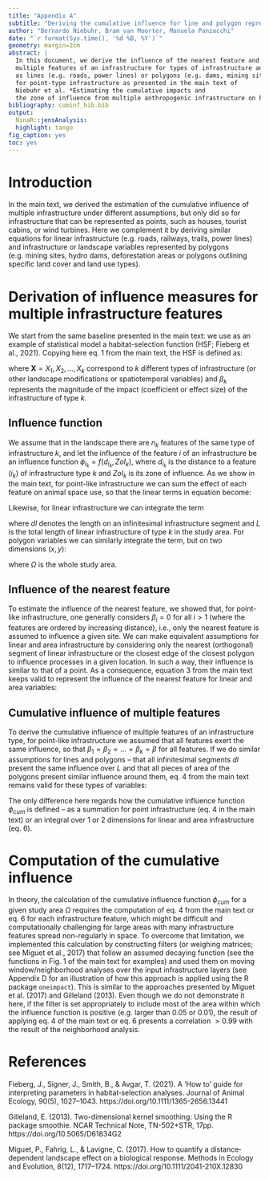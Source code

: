 ```yaml
---
title: "Appendix A"
subtitle: "Deriving the cumulative influence for line and polygon representations of infrastructure"
author: "Bernardo Niebuhr, Bram van Moorter, Manuela Panzacchi"
date: "`r format(Sys.time(), '%d %B, %Y')`"
geometry: margin=2cm
abstract: | 
  In this document, we derive the influence of the nearest feature and the cumulative influence of 
  multiple features of an infrastructure for types of infrastructure and spatial variables that are represented
  as lines (e.g. roads, power lines) or polygons (e.g. dams, mining sites). This complements the derivation
  for point-type infrastructure as presented in the main text of 
  Niebuhr et al. *Estimating the cumulative impacts and 
  the zone of influence from multiple anthropogenic infrastructure on biodiversity.*
bibliography: cuminf_bib.bib
output:
  NinaR::jensAnalysis:
  highlight: tango
fig_caption: yes
toc: yes
---
```


# Introduction

In the main text, we derived the estimation of the cumulative influence of multiple infrastructure under different assumptions, but only did so for infrastructure that can be represented as points, such as houses, tourist cabins, or wind turbines. Here we complement it by deriving similar equations for linear infrastructure (e.g. roads, railways, trails, power lines) and infrastructure or landscape variables represented by polygons (e.g. mining sites, hydro dams, deforestation areas or polygons outlining specific land cover and land use types).

# Derivation of influence measures for multiple infrastructure features 

We start from the same baseline presented in the main text: we use as an example of statistical model a habitat-selection function (HSF; Fieberg et al., 2021). Copying here eq. 1 from the main text, the HSF is defined as:

\begin{equation} 
\centering
\label{eqn:HSF}
w(\textbf{X}) = \exp \left( \beta_0 + \overbrace{\beta_1 X_1}^\text{A) Infrastructure type 1} + \overbrace{\beta_2 X_2}^\text{B) Infrastructure type 2} + \underbrace{\beta_{12} X_1 X_2}_\text{D) Interaction infrastructure types 1 and 2} + ... + \overbrace{\beta_k X_k}^\text{C) Infrastructure type k} \right)
\end{equation}

where $\textbf{X} = X_1,X_2, ...,  X_k$ correspond to $k$ different types of infrastructure (or other landscape modifications or spatiotemporal variables) and $\beta_k$ represents the magnitude of the impact (coefficient or effect size) of the infrastructure of type $k$.

## Influence function

We assume that in the landscape there are $n_k$ features of the same type of infrastructure $k$, and let the influence of the feature $i$ of an infrastructure \textit{k} be an influence function $\phi_{i_k} = f(d_{i_k}, ZoI_k)$, where $d_{i_k}$ is the distance to a feature ($i_k$) of infrastructure type $k$ and $ZoI_k$ is its zone of influence. As we show in the main text, for point-like infrastructure we can sum the effect of each feature on animal space use, so that the linear terms in equation \ref{eqn:HSF} become:

\begin{equation}
\label{eqn:HSFtermPoint}
    \beta_k X_k = \sum_{i=1}^{n_k} \beta_{i_k} \phi_{i_k}.
\end{equation}

Likewise, for linear infrastructure we can integrate the term

\begin{equation}
\label{eqn:HSFtermLine}
    \beta_k X_k = \int_{L} \beta_{k}(l) \ \phi_{k}(l; d_{i_k}, ZoI_k) dl
\end{equation}

where $dl$ denotes the length on an infinitesimal infrastructure segment and $L$ is the
total length of linear infrastructure of type $k$ in the study area. 
For polygon variables we can similarly integrate the term, but on two dimensions $(x, y)$:

\begin{equation}
\label{eqn:HSFtermPolygon}
    \beta_k X_k = \iint_{\Omega} \beta_{k}(x,y) \ \phi_{k}(x, y; d_{i_k}, ZoI_k) \ dx \ dy
\end{equation}

where $\Omega$ is the whole study area.

## Influence of the nearest feature

To estimate the influence of the nearest feature, we showed that, for point-like infrastructure,
one generally considers $\beta_i = 0$ for all $i > 1$ (where the features are ordered by increasing distance), i.e., only the nearest feature is assumed to influence a given site. We can make equivalent assumptions for linear and area infrastructure by considering only the nearest (orthogonal) segment of linear infrastructure or the closest edge of the closest polygon
to influence processes in a given location. In such a way, their influence is similar to that of a point. As a consequence, equation 3 from the main text keeps valid to represent the influence of the nearest feature for linear and area variables:

\begin{equation}
\label{eqn:HSFnearest}
\begin{split}
    \beta_k X_k & = \beta_{1_k} \phi_{1_k} \\
                & = \beta_{k} \phi_{nearest_k}.
\end{split}                
\end{equation}

## Cumulative influence of multiple features

To derive the cumulative influence of multiple features of an infrastructure type, for point-like infrastructure we assumed that all features exert the same influence, so that $\beta_1 =\beta_2 = ... = \beta_k = \beta$ for all features. If we do similar assumptions for lines and polygons -- that all infinitesimal segments $dl$ present the same influence over $L$ and that all pieces of area of the polygons present similar influence around them, eq. 4 from the main text remains valid for these types of variables:

\begin{equation}
\label{eqn:HSFcuminf}
\begin{split}
    \beta_k X_k & = \beta_k \int_{L} \phi_{k}(l) \ dl \\
                & = \beta_k \phi_{cum_k} \\
                & \text{and} \\
    \beta_k X_k & = \beta_k \iint_{\Omega} \phi_{k}(x, y) \ dx \ dy \\
                & = \beta_k \phi_{cum_k}.
\end{split}
\end{equation}

The only difference here regards how the cumulative influence function $\phi_{cum}$ is defined -- as a summation for point infrastructure (eq. 4 in the main text) or an integral over 1 or 2 dimensions for linear and area infrastructure (eq. 6). 

# Computation of the cumulative influence

In theory, the calculation of the cumulative influence function $\phi_{cum}$ for a given study area $\Omega$ requires the computation of eq. 4 from the main text or eq. 6 for each infrastructure feature, which might be difficult and computationally challenging for large areas with many infrastructure features spread non-regularly in space. To overcome that limitation, we implemented this calculation by constructing filters (or weighing matrices; see Miguet et al., 2017) that follow an assumed decaying function (see the functions in Fig. 1 of the main text for examples) and used them on moving window/neighborhood analyses over the input infrastructure layers (see Appendix D for an illustration of how this approach is applied using the R package `oneimpact`). This is similar to the approaches presented by Miguet et al. (2017) and Gilleland (2013). Even though we do not demonstrate it here, if the filter is set appropriately to include most of the area within which the influence function is positive (e.g. larger than 0.05 or 0.01), the result of applying eq. 4 of the main text or eq. 6 presents a correlation $> 0.99$ with the result of the neighborhood analysis.

<!-- **Should I demonstrate it here for examples such as the ones in Appendix B?** -->

# References

Fieberg, J., Signer, J., Smith, B., & Avgar, T. (2021). A 'How to' guide for interpreting parameters in habitat‐selection analyses. Journal of Animal Ecology, 90(5), 1027--1043. https://doi.org/10.1111/1365-2656.13441

Gilleland, E. (2013). Two-dimensional kernel smoothing: Using the R package smoothie. NCAR Technical Note, TN-502+STR, 17pp. https://doi.org/10.5065/D61834G2

Miguet, P., Fahrig, L., & Lavigne, C. (2017). How to quantify a distance‐dependent landscape effect on a biological response. Methods in Ecology and Evolution, 8(12), 1717--1724. https://doi.org/10.1111/2041-210X.12830

